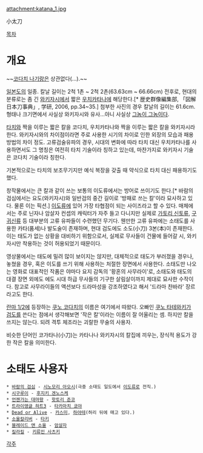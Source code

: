 attachment:katana_1.jpg

小太刀

[[목차]]

= 개요 =
~~[[코다치 나기]]랑은 상관없다(...).~~

[[일본도]]의 일종. 칼날 길이는 2척 1촌 ~ 2척 2촌(63.63cm ~ 66.66cm) 전후로, 현대의 분류로는 좀 긴 [[와키자시]]에서 짧은 [[우치카타나]]에 해당한다.[* 歴史群像編集部, 「図解 日本刀事典」, 学研,  2006, pp.34~35.]﻿ 첨부한 사진의 경우 칼날의 길이는 61.6cm. 형태나 크기면에서 사실상 와키자시와 유사...아니 사실상 [[그놈이 그놈]]이다.

[[타치]]와 짝을 이루는 짧은 칼을 코다치, 우치카타나와 짝을 이루는 짧은 칼을 와키자시라 한다. 와키자시와의 차이점이라면 주로 사용한 시기의 차이로 인한 외장의 모습과 패용방법의 차이 정도. 고류검술유파의 경우, 시대의 변화에 따라 타치 대신 우치카타나를 사용하면서도 그 명칭은 여전히 타치 기술이라 칭하고 있는데, 마찬가지로 와키자시 기술은 코다치 기술이라 칭한다.

기본적으로는 타치의 보조무기지만 예식 복장을 갖출 때 약식으로 타치 대신 패용하기도 했다.

창작물에서는 큰 칼과 같이 쓰는 보통의 이도류에서는 방어로 쓰이기도 한다.[* 바람의 검심에서는 요도(와키자시)와 일반검의 중간 길이로 '방패로 쓰는 칼'이라 묘사하고 있다. 물론 이는 픽션.] [[이도류]]에 있어 가장 타협점이 되는 사이즈라고 할 수 있다. 매체에서는 주로 닌자나 암살자 컨셉의 캐릭터가 자주 들고 다니지만 실제로 [[가토리 신토류]], [[구귀신류]] 등 대부분의 고류 유파들이 수련했던 무기다. 웬만한 고류 유파에는 소태도를 사용한 카타(품세)나 발도술이 존재하며, 현대 검도에도 소도(小刀) 3본(本)이 존재한다. 이는 태도가 없는 상황을 대비하기 위함으로서, 실제로 무사들이 건물에 들어갈 시, 와키자시만 착용하는 것이 허용되었기 때문이다.

영상물에서는 태도에 밀려 많이 보이지는 않지만, 대체적으로 태도가 부러졌을 경우나, 놓쳤을 경우, 혹은 이도를 쓰기 위해 사용하는 처절한 장면에서 사용한다. 소태도만 나오는 영화로 대표적인 작품은 야마다 요지 감독의 '황혼의 사무라이'로, 소태도와 태도의 대결 장면 외에도 에도 시대 하급 무사들의 기구한 살림살이까지 제대로 묘사한 수작이다. 참고로 사무라이들의 액션보다 드라마성을 강조하였다고 해서 '드라마 찬바라' 장르라고도 한다.

[[란마 1/2]]에 등장하는 [[쿠노 코다치]]의 이름은 여기에서 따왔다. 오빠인 [[쿠노 타테와키]]가 [[검도]]를 쓴다는 점에서 생각해보면 '작은 칼'이라는 이름이 잘 어울리는 셈. 하지만 칼을 쓰지는 않는다. 되려 격투 체조라는 괴랄한 무술의 사용자.

비슷한 단어인 코가타나(小刀)는 카타나나 와키자시의 칼집에 끼우는, 장식적 용도가 강한 작은 칼을 의미한다.

= 소태도 사용자 =
 * [[바람의 검심]] - [[시노모리 아오시]](극중 소태도 일도에서 [[이도류]]로 전직.)
 * [[시구루이]] - [[후지키 겐노스케]]
 * [[언젠가는 대마왕]] - [[핫토리 준코]]
 * [[트라이앵글 하트3]] - [[타카마치 쿄야]]
 * [[Dead or Alive]] - [[카스미]], [[하야테]](허리 뒤에 매고 있다.)
 * [[소울칼리버]] - [[타키]]
 * [[블레이드 앤 소울]] - [[암살자]]
 * [[킬라킬]] - [[키류인 사츠키]]

[[각주]]
